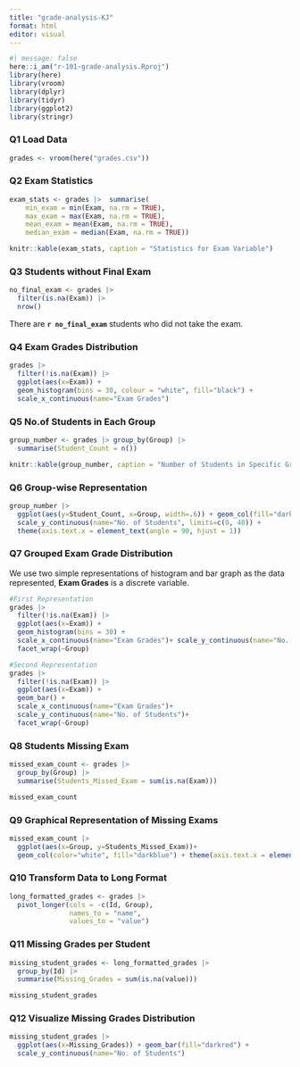 ```yaml
---
title: "grade-analysis-KJ"
format: html
editor: visual
---
```


```r
#| message: false
here::i_am("r-101-grade-analysis.Rproj")
library(here)
library(vroom)
library(dplyr)
library(tidyr)
library(ggplot2)
library(stringr)
```

### Q1 Load Data

```r
grades <- vroom(here("grades.csv"))
```
### Q2 Exam Statistics

```r
exam_stats <- grades |>  summarise(
    min_exam = min(Exam, na.rm = TRUE),
    max_exam = max(Exam, na.rm = TRUE),
    mean_exam = mean(Exam, na.rm = TRUE),
    median_exam = median(Exam, na.rm = TRUE))

knitr::kable(exam_stats, caption = "Statistics for Exam Variable")
```

### Q3 Students without Final Exam

```r
no_final_exam <- grades |> 
  filter(is.na(Exam)) |>
  nrow()
```

There are **`r no_final_exam`** students who did not take the exam.

### Q4 Exam Grades Distribution

```r
grades |> 
  filter(!is.na(Exam)) |>
  ggplot(aes(x=Exam)) + 
  geom_histogram(bins = 30, colour = "white", fill="black") +
  scale_x_continuous(name="Exam Grades")
```

### Q5 No.of Students in Each Group

```r
group_number <- grades |> group_by(Group) |>
  summarise(Student_Count = n())

knitr::kable(group_number, caption = "Number of Students in Specific Group")
```

### Q6 Group-wise Representation

```r
group_number |>
  ggplot(aes(y=Student_Count, x=Group, width=.6)) + geom_col(fill="darkred") +
  scale_y_continuous(name="No. of Students", limits=c(0, 40)) +
  theme(axis.text.x = element_text(angle = 90, hjust = 1))
```

### Q7 Grouped Exam Grade Distribution

We use two simple representations of histogram and bar graph as the data represented, **Exam Grades** is a discrete variable.

```r
#First Representation
grades |>
  filter(!is.na(Exam)) |>
  ggplot(aes(x=Exam)) + 
  geom_histogram(bins = 30) +
  scale_x_continuous(name="Exam Grades")+ scale_y_continuous(name="No. of Students")+
  facet_wrap(~Group)

#Second Representation
grades |>
  filter(!is.na(Exam)) |>
  ggplot(aes(x=Exam)) + 
  geom_bar() +
  scale_x_continuous(name="Exam Grades")+
  scale_y_continuous(name="No. of Students")+
  facet_wrap(~Group)
```
### Q8 Students Missing Exam

```r
missed_exam_count <- grades |>
  group_by(Group) |>
  summarise(Students_Missed_Exam = sum(is.na(Exam)))

missed_exam_count
```

### Q9 Graphical Representation of Missing Exams

```r
missed_exam_count |>
  ggplot(aes(x=Group, y=Students_Missed_Exam))+
  geom_col(color="white", fill="darkblue") + theme(axis.text.x = element_text(angle = 90, hjust = 1))
```

### Q10 Transform Data to Long Format

```r
long_formatted_grades <- grades |>
  pivot_longer(cols = -c(Id, Group), 
               names_to = "name",
               values_to = "value")
```

### Q11 Missing Grades per Student

```r
missing_student_grades <- long_formatted_grades |>
  group_by(Id) |>
  summarise(Missing_Grades = sum(is.na(value)))

missing_student_grades
```

### Q12 Visualize Missing Grades Distribution

```r
missing_student_grades |>
  ggplot(aes(x=Missing_Grades)) + geom_bar(fill="darkred") +
  scale_y_continuous(name="No. of Students")
```



